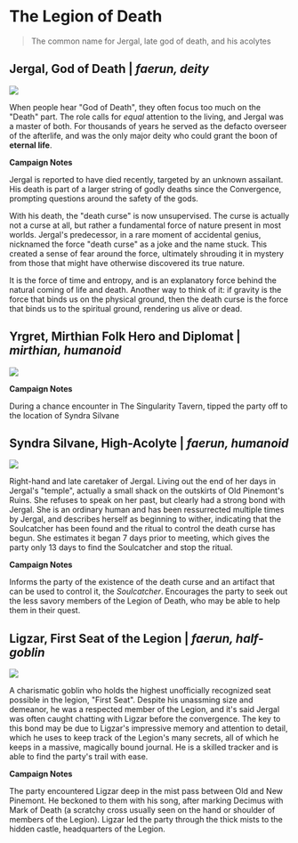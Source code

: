 # The Legion of Death

> The common name for Jergal, late god of death, and his acolytes

## Jergal, God of Death | _faerun, deity_

![](https://cdn.discordapp.com/attachments/1018201519100792943/1099844136108032060/Devlathar_ominous_dark_oil_painting_of_Jergal_God_of_Death_a_ho_8aabdfd5-4745-4b03-ad14-6f615d58321a.png)

When people hear "God of Death", they often focus too much on the "Death" part. The role calls for _equal_ attention to the living, and Jergal was a master of both. For thousands of years he served as the defacto overseer of the afterlife, and was the only major deity who could grant the boon of **eternal life**.

**Campaign Notes**

Jergal is reported to have died recently, targeted by an unknown assailant. His death is part of a larger string of godly deaths since the Convergence, prompting questions around the safety of the gods.

With his death, the "death curse" is now unsupervised. The curse is actually not a curse at all, but rather a fundamental force of nature present in most worlds. Jergal's predecessor, in a rare moment of accidental genius, nicknamed the force "death curse" as a joke and the name stuck. This created a sense of fear around the force, ultimately shrouding it in mystery from those that might have otherwise discovered its true nature.

It is the force of time and entropy, and is an explanatory force behind the natural coming of life and death. Another way to think of it: if gravity is the force that binds us on the physical ground, then the death curse is the force that binds us to the spiritual ground, rendering us alive or dead.

## Yrgret, Mirthian Folk Hero and Diplomat | _mirthian, humanoid_

![](https://cdn.discordapp.com/attachments/1018201519100792943/1100022454828675072/Devlathar_Yrgret_a_humanoid_with_scales_that_blend_into_her_ski_a4d35338-5ad6-41bf-ad34-a4e6b6859f2f.png)

**Campaign Notes**

During a chance encounter in The Singularity Tavern, tipped the party off to the location of Syndra Silvane

## Syndra Silvane, High-Acolyte | _faerun, humanoid_

![](https://cdn.discordapp.com/attachments/1018201519100792943/1100022957985759313/Devlathar_Syndra_an_elderly_woman_who_looks_as_though_she_was_o_d8311b0f-0916-4f16-be6c-0ddde40399f4.png)

Right-hand and late caretaker of Jergal. Living out the end of her days in Jergal's "temple", actually a small shack on the outskirts of Old Pinemont's Ruins. She refuses to speak on her past, but clearly had a strong bond with Jergal. She is an ordinary human and has been ressurrected multiple times by Jergal, and describes herself as beginning to wither, indicating that the Soulcatcher has been found and the ritual to control the death curse has begun. She estimates it began 7 days prior to meeting, which gives the party only 13 days to find the Soulcatcher and stop the ritual.

**Campaign Notes**

Informs the party of the existence of the death curse and an artifact that can be used to control it, the _Soulcatcher_. Encourages the party to seek out the less savory members of the Legion of Death, who may be able to help them in their quest.

## Ligzar, First Seat of the Legion | _faerun, half-goblin_

![](https://cdn.discordapp.com/attachments/1018201519100792943/1099887364622528572/Devlathar_Charismatic_young_goblin_wearing_a_slightly_oversized_faaa10b1-ff83-428b-9d51-ec12ed7cd2b4.png)

A charismatic goblin who holds the highest unofficially recognized seat possible in the legion, "First Seat". Despite his unassming size and demeanor, he was a respected member of the Legion, and it's said Jergal was often caught chatting with Ligzar before the convergence. The key to this bond may be due to Ligzar's impressive memory and attention to detail, which he uses to keep track of the Legion's many secrets, all of which he keeps in a massive, magically bound journal. He is a skilled tracker and is able to find the party's trail with ease.

**Campaign Notes**

The party encountered Ligzar deep in the mist pass between Old and New Pinemont. He beckoned to them with his song, after marking Decimus with Mark of Death (a scratchy cross usually seen on the hand or shoulder of members of the Legion). Ligzar led the party through the thick mists to the hidden castle, headquarters of the Legion.
